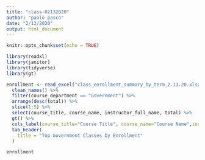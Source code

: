 ```yaml
---
title: "class-02132020"
author: "paolo pasco"
date: "2/13/2020"
output: html_document
---
```


```r
knitr::opts_chunk$set(echo = TRUE)

library(readxl)
library(janitor)
library(tidyverse)
library(gt)
```

```r
enrollment <- read_excel("class_enrollment_summary_by_term_2.13.20.xlsx", skip=3) %>%
  clean_names() %>%
  filter(course_department == "Government") %>%
  arrange(desc(total)) %>%
  slice(1:5) %>%
  select(course_title, course_name, instructor_full_name, total) %>%
  gt() %>%
  cols_label(course_title="Course Title", course_name="Course Name",instructor_full_name="Instructor",total="Enrollment")%>%
  tab_header(
    title = "Top Government Classes by Enrollment"
  )

enrollment
```

